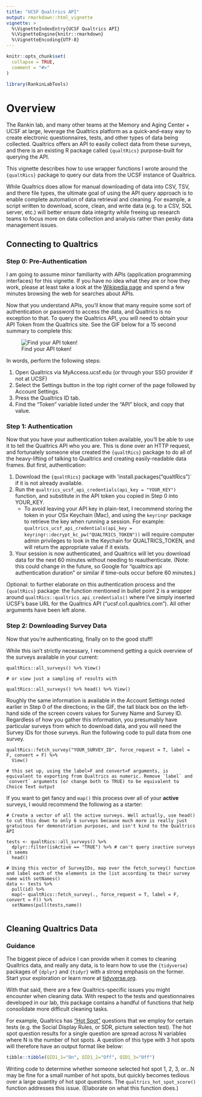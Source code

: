 ```yaml
---
title: "UCSF Qualtrics API"
output: rmarkdown::html_vignette
vignette: >
  %\VignetteIndexEntry{UCSF Qualtrics API}
  %\VignetteEngine{knitr::rmarkdown}
  %\VignetteEncoding{UTF-8}
---
```


```r
knitr::opts_chunk$set(
  collapse = TRUE,
  comment = "#>"
)
```

```r
library(RankinLabTools)
```


# Overview

The Rankin lab, and many other teams at the Memory and Aging Center + UCSF at large, leverage the Qualtrics platform as a quick-and-easy way to create electronic questionnaires, tests, and other types of data being collected. Qualtrics offers an API to easily collect data from these surveys, and there is an existing R package called `{qualtRics}` purpose-built for querying the API. 

This vignette describes how to use wrapper functions I wrote around the `{qualtRics}` package to query our data from the UCSF instance of Qualtrics.

While Qualtrics does allow for manual downloading of data into CSV, TSV, and there file types, the ultimate goal of using the API query approach is to enable complete automation of data retrieval and cleaning. For example, a script written to download, score, clean, and write data (e.g. to a CSV, SQL server, etc.) will better ensure data integrity while freeing up research teams to focus more on data collection and analysis rather than pesky data management issues.

## Connecting to Qualtrics

### Step 0: Pre-Authentication

I am going to assume minor familiarity with APIs (application programming interfaces) for this vignette. If you have no idea what they are or how they work, please at least take a look at the [Wikipedia page](https://en.wikipedia.org/wiki/API) and spend a few minutes browsing the web for searches about APIs.

Now that you understand APIs, you'll know that many require some sort of authentication or password to access the data, and Qualtrics is no exception to that. To query the Qualtrics API, you will need to obtain your API Token from the Qualtrics site. See the GIF below for a 15 second summary to complete this:

![Find your API token!](./assets/qualtrics-vignette-get-api-token.gif)

In words, perform the following steps:

1. Open Qualtrics via MyAccess.ucsf.edu (or through your SSO provider if not at UCSF)
1. Select the Settings button in the top right corner of the page followed by Account Settings.
1. Press the Qualtrics ID tab.
1. Find the "Token" variable listed under the "API" block, and copy that value.

### Step 1: Authentication

Now that you have your authentication token available, you'll be able to use it to tell the Qualtrics API who you are. This is done over an HTTP request, and fortunately someone else created the `{qualtRics}` package to do all of the heavy-lifting of talking to Qualtrics and creating easily-readable data frames. But first, authentication:

1. Download the `{qualtRics}` package with 'install.packages("qualtRics")` if it is not already available.
2. Run the `qualtrics_ucsf_api_credentials(api_key = "YOUR_KEY")` function, and substitute in the API token you copied in Step 0 into YOUR_KEY.
    * To avoid leaving your API key in plain-text, I recommend storing the token in your OSx Keychain (Mac), and using the `keyringr` package to retrieve the key when running a session. For example: `qualtrics_ucsf_api_credentials(api_key = keyringr::decrypt_kc_pw("QUALTRICS_TOKEN"))` will require computer admin privileges to look in the Keychain for QUALTRICS_TOKEN, and will return the appropriate value if it exists.
3. Your session is now authenticated, and Qualtrics will let you download data for the next 60 minutes without needing to reauthenticate. (Note: this could change in the future, so Google for "qualtrics api authentication duration" or similar if time-outs occur before 60 minutes.)

Optional: to further elaborate on this authentication process and the `{qualtRics}` package: the function mentioned in bullet point 2 is a wrapper around `qualtRics::qualtrics_api_credentials()` where I've simply inserted UCSF's base URL for the Qualtrics API ("ucsf.co1.qualtrics.com"). All other arguments have been left alone.

### Step 2: Downloading Survey Data

Now that you're authenticating, finally on to the good stuff!

While this isn't strictly necessary, I recommend getting a quick overview of the surveys available in your current:

```
qualtRics::all_surveys() %>% View()

# or view just a sampling of results with

qualtRics::all_surveys() %>% head() %>% View()

```

Roughly the same information is available in the Account Settings noted earlier in Step 0 of the directions; in the GIF, the tall black box on the left-hand side of the screen covers values for Survey Name and Survey ID. Regardless of how you gather this information, you presumably have particular surveys from which to download data, and you will need the Survey IDs for those surveys. Run the following code to pull data from one survey.

```
qualtRics::fetch_survey("YOUR_SURVEY_ID", force_request = T, label = F, convert = F) %>% 
  View()

# this set up, using the label=F and convert=F arguments, is equivalent to exporting from Qualtrics as numeric. Remove `label` and `convert` arguments (or change both to TRUE) to be equivalent to Choice Text output
```

If you want to get fancy and `map()` this process over all of your **active** surveys, I would recommend the following as a starter:

```
# Create a vector of all the active surveys. Well actually, use head() to cut this down to only 6 surveys because much more is really just gratuitous for demonstration purposes, and isn't kind to the Qualtrics API

tests <- qualtRics::all_surveys() %>% 
  dplyr::filter(isActive == "TRUE") %>% # can't query inactive surveys it seems
  head()

# Using this vector of SurveyIDs, map over the fetch_survey() function and label each of the elements in the list according to their survey name with setNames()
data <- tests %>%
  pull(id) %>%
  map(~ qualtRics::fetch_survey(., force_request = T, label = F, convert = F)) %>%
  setNames(pull(tests,name))
  
```


## Cleaning Qualtrics Data

### Guidance

The biggest piece of advice I can provide when it comes to cleaning Qualtrics data, and really any data, is to learn how to use the `{tidyverse}` packages of `{dplyr}` and `{tidyr}` with a strong emphasis on the former. Start your exploration or learn more at [tidyverse.org](https://www.tidyverse.org/).

With that said, there are a few Qualtrics-specific issues you might encounter when cleaning data. With respect to the tests and questionnaires developed in our lab, this package contains a handful of functions that help consolidate more difficult cleaning tasks. 

For example, Qualtrics has ["Hot Spot"](https://www.qualtrics.com/support/survey-platform/survey-module/editing-questions/question-types-guide/specialty-questions/hot-spot/) questions that we employ for certain tests (e.g. the Social Display Rules, or SDR, picture selection test). The hot spot question results for a single question are spread across N variables where N is the number of hot spots. A question of this type with 3 hot spots will therefore have an output format like below:

```r
tibble::tibble(QID1_1="On", QID1_2="Off", QID1_3="Off")
```

Writing code to determine whether someone selected hot spot 1, 2, 3, or...N may be fine for a small number of hot spots, but quickly becomes tedious over a large quantity of hot spot questions. The `qualtrics_hot_spot_score()` function addresses this issue. (Elaborate on what this function does.)



